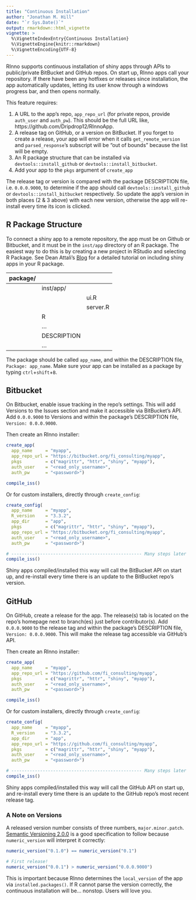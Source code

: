 ```yaml
---
title: "Continuous Installation"
author: "Jonathan M. Hill"
date: "`r Sys.Date()`"
output: rmarkdown::html_vignette
vignette: >
  %\VignetteIndexEntry{Continuous Installation}
  %\VignetteEngine{knitr::rmarkdown}
  %\VignetteEncoding{UTF-8}
---
```


RInno supports continuous installation of shiny apps through APIs to public/private BitBucket and GitHub repos. On start up, RInno apps call your repository. If there have been any hotfixes or releases since installation, the app automatically updates, letting its user know through a windows progress bar, and then opens normally. 

This feature requires:

1. A URL to the app's repo, `app_repo_url` (for private repos, provide `auth_user` and `auth_pw`). This should be the full URL like, https://github.com/Dripdrop12/RInnoApp.
2. A release tag on GitHub, or a version on BitBucket. If you forget to create a release, your app will error when it calls `get_remote_version` and `parsed_response`'s subscript will be "out of bounds" because the list will be empty.
3. An R package structure that can be installed via `devtools::install_github` or `devtools::install_bitbucket`.
4. Add your app to the `pkgs` argument of `create_app`

The release tag or version is compared with the package DESCRIPTION file, i.e. `0.0.0.9000`, to determine if the app should call `devtools::install_github` or `devtools::install_bitbucket` respectively. So update the app's version in both places (2 & 3 above) with each new version, otherwise the app will re-install every time its icon is clicked.


## R Package Structure

To connect a shiny app to a remote repository, the app must be on Github or Bitbucket, and it must be in the `inst/app` directory of an R package. The easiest way to do this is by creating a new project in RStudio and selecting R Package.  See Dean Attali's [Blog](http://deanattali.com/2015/04/21/r-package-shiny-app/) for a detailed tutorial on including shiny apps in your R package.

| package/ |      |         |
|------:   |:-----|:--------|
|          |inst/app/ |     |
|          |      |ui.R     |
|          |      |server.R |
|          |R     |         |
|          |...   |         |
|          |DESCRIPTION|    |
|          |...   |         |

The package should be called `app_name`, and within the DESCRIPTION file, `Package: app_name`. Make sure your app can be installed as a package by typing `ctrl`+`shift`+`B`.


## Bitbucket

On Bitbucket, enable issue tracking in the repo's settings. This will add Versions to the Issues section and make it accessible via BitBucket's API. Add `0.0.0.9000` to Versions and within the package's DESCRIPTION file, `Version: 0.0.0.9000`.

Then create an RInno installer:

```r
create_app(
  app_name     = "myapp",
  app_repo_url = "https://bitbucket.org/fi_consulting/myapp",
  pkgs         = c("magrittr", "httr", "shiny", "myapp"),
  auth_user    = "<read_only_username>",
  auth_pw      = "<password>")

compile_iss()
```

Or for custom installers, directly through `create_config`:

```r
create_config(
  app_name     = "myapp", 
  R_version    = "3.3.2", 
  app_dir      = "app",
  pkgs         = c("magrittr", "httr", "shiny", "myapp"),
  app_repo_url = "https://bitbucket.org/fi_consulting/myapp",
  auth_user    = "<read_only_username>", 
  auth_pw      = "<password>")

# -------------------------------------------------- Many steps later
compile_iss()
```

Shiny apps compiled/installed this way will call the BitBucket API on start up, and re-install every time there is an update to the BitBucket repo's version.


## GitHub

On GitHub, create a release for the app. The release(s) tab is located on the repo's homepage next to branch(es) just before contributor(s). Add `0.0.0.9000` to the release tag and within the package's DESCRIPTION file, `Version: 0.0.0.9000`. This will make the release tag accessible via GitHub's API. 

Then create an RInno installer:

```r
create_app(
  app_name     = "myapp", 
  app_repo_url = "https://github.com/fi_consulting/myapp",
  pkgs         = c("magrittr", "httr", "shiny", "myapp"),
  auth_user    = "<read_only_username>",
  auth_pw      = "<password>")

compile_iss()
```

Or for custom installers, directly through `create_config`:

```r
create_config(
  app_name     = "myapp", 
  R_version    = "3.3.2", 
  app_dir      = "app", 
  app_repo_url = "https://github.com/fi_consulting/myapp",
  pkgs         = c("magrittr", "httr", "shiny", "myapp"),
  auth_user    = "<read_only_username>", 
  auth_pw      = "<password>")

# -------------------------------------------------- Many steps later
compile_iss()
```

Shiny apps compiled/installed this way will call the GitHub API on start up, and re-install every time there is an update to the GitHub repo's most recent release tag.


### A Note on Versions
A released version number consists of three numbers, `major.minor.patch`. [Semantic Versioning 2.0.0](http://semver.org/) is a good specification to follow because `numeric_version` will interpret it correctly:

```r
numeric_version("0.1.0") == numeric_version("0.1")
```

```r
# First release!
numeric_version("0.0.1") > numeric_version("0.0.0.9000")
```

This is important because RInno determines the `local_version` of the app via `installed.packages()`. If R cannot parse the version correctly, the continuous installation will be... nonstop. Users will love you.





